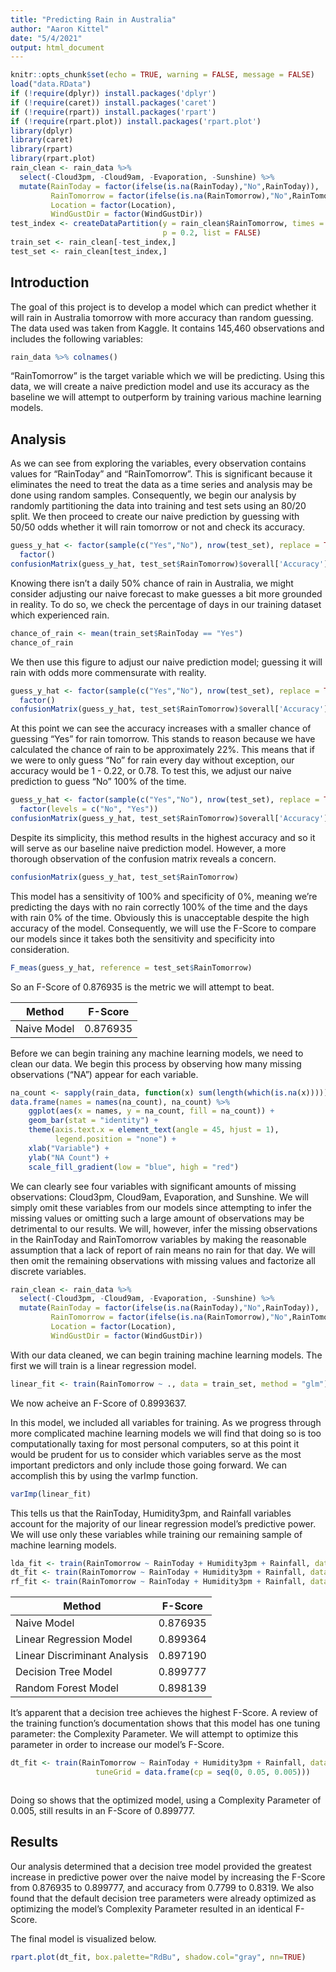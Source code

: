 ```yaml
---
title: "Predicting Rain in Australia"
author: "Aaron Kittel"
date: "5/4/2021"
output: html_document
---
```


```r
knitr::opts_chunk$set(echo = TRUE, warning = FALSE, message = FALSE)
load("data.RData")
if (!require(dplyr)) install.packages('dplyr')
if (!require(caret)) install.packages('caret')
if (!require(rpart)) install.packages('rpart')
if (!require(rpart.plot)) install.packages('rpart.plot')
library(dplyr)
library(caret)
library(rpart)
library(rpart.plot)
rain_clean <- rain_data %>%
  select(-Cloud3pm, -Cloud9am, -Evaporation, -Sunshine) %>%
  mutate(RainToday = factor(ifelse(is.na(RainToday),"No",RainToday)),
         RainTomorrow = factor(ifelse(is.na(RainTomorrow),"No",RainTomorrow)),
         Location = factor(Location),
         WindGustDir = factor(WindGustDir))
test_index <- createDataPartition(y = rain_clean$RainTomorrow, times = 1,
                                  p = 0.2, list = FALSE)
train_set <- rain_clean[-test_index,]
test_set <- rain_clean[test_index,]
```

## Introduction
The goal of this project is to develop a model which can predict whether it will rain in Australia tomorrow with more accuracy than random guessing.  The data used was taken from Kaggle.  It contains 145,460 observations and includes the following variables:
```r
rain_data %>% colnames()
```
"RainTomorrow" is the target variable which we will be predicting.  Using this data, we will create a naive prediction model and use its accuracy as the baseline we will attempt to outperform by training various machine learning models. 

## Analysis
As we can see from exploring the variables, every observation contains values for "RainToday" and "RainTomorrow". This is significant because it eliminates the need to treat the data as a time series and analysis may be done using random samples. Consequently, we begin our analysis by randomly partitioning the data into training and test sets using an 80/20 split.  We then proceed to create our naive prediction by guessing with 50/50 odds whether it will rain tomorrow or not and check its accuracy.
```r
guess_y_hat <- factor(sample(c("Yes","No"), nrow(test_set), replace = TRUE)) %>%
  factor()
confusionMatrix(guess_y_hat, test_set$RainTomorrow)$overall['Accuracy']
```
Knowing there isn't a daily 50% chance of rain in Australia, we might consider adjusting our naive forecast to make guesses a bit more grounded in reality.  To do so, we check the percentage of days in our training dataset which experienced rain.
```r
chance_of_rain <- mean(train_set$RainToday == "Yes")
chance_of_rain
```
We then use this figure to adjust our naive prediction model; guessing it will rain with odds more commensurate with reality.
```r
guess_y_hat <- factor(sample(c("Yes","No"), nrow(test_set), replace = TRUE, prob = c(chance_of_rain, 1 - chance_of_rain))) %>%
  factor()
confusionMatrix(guess_y_hat, test_set$RainTomorrow)$overall['Accuracy']
```
At this point we can see the accuracy increases with a smaller chance of guessing "Yes" for rain tomorrow.  This stands to reason because we have calculated the chance of rain to be approximately 22%.  This means that if we were to only guess "No" for rain every day without exception, our accuracy would be 1 - 0.22, or 0.78.  To test this, we adjust our naive prediction to guess "No" 100% of the time.
```r
guess_y_hat <- factor(sample(c("Yes","No"), nrow(test_set), replace = TRUE, prob = c(0,1))) %>%
  factor(levels = c("No", "Yes"))
confusionMatrix(guess_y_hat, test_set$RainTomorrow)$overall['Accuracy']
```
Despite its simplicity, this method results in the highest accuracy and so it will serve as our baseline naive prediction model. However, a more thorough observation of the confusion matrix reveals a concern.
```r
confusionMatrix(guess_y_hat, test_set$RainTomorrow)
```
This model has a sensitivity of 100% and specificity of 0%, meaning we're predicting the days with no rain correctly 100% of the time and the days with rain 0% of the time. Obviously this is unacceptable despite the high accuracy of the model. Consequently, we will use the F-Score to compare our models since it takes both the sensitivity and specificity into consideration.
```r
F_meas(guess_y_hat, reference = test_set$RainTomorrow)
```
So an F-Score of 0.876935 is the metric we will attempt to beat.

  | Method                             | F-Score  |
  |------------------------------------|----------|
  | Naive Model                        | 0.876935 |

Before we can begin training any machine learning models, we need to clean our data.  We begin this process by observing how many missing observations ("NA") appear for each variable.

```r
na_count <- sapply(rain_data, function(x) sum(length(which(is.na(x)))))
data.frame(names = names(na_count), na_count) %>% 
    ggplot(aes(x = names, y = na_count, fill = na_count)) +
    geom_bar(stat = "identity") + 
    theme(axis.text.x = element_text(angle = 45, hjust = 1),
          legend.position = "none") +
    xlab("Variable") +
    ylab("NA Count") +
    scale_fill_gradient(low = "blue", high = "red")
```

We can clearly see four variables with significant amounts of missing observations: Cloud3pm, Cloud9am, Evaporation, and Sunshine.  We will simply omit these variables from our models since attempting to infer the missing values or omitting such a large amount of observations may be detrimental to our results. We will, however, infer the missing observations in the RainToday and RainTomorrow variables by making the reasonable assumption that a lack of report of rain means no rain for that day.  We will then omit the remaining observations with missing values and factorize all discrete variables.
```r
rain_clean <- rain_data %>% 
  select(-Cloud3pm, -Cloud9am, -Evaporation, -Sunshine) %>%
  mutate(RainToday = factor(ifelse(is.na(RainToday),"No",RainToday)),
         RainTomorrow = factor(ifelse(is.na(RainTomorrow),"No",RainTomorrow)),
         Location = factor(Location),
         WindGustDir = factor(WindGustDir))
```
With our data cleaned, we can begin training machine learning models.  The first we will train is a linear regression model.
```r
linear_fit <- train(RainTomorrow ~ ., data = train_set, method = "glm")
```

We now acheive an F-Score of 0.8993637.

In this model, we included all variables for training. As we progress through more complicated machine learning models we will find that doing so is too computationally taxing for most personal computers, so at this point it would be prudent for us to consider which variables serve as the most important predictors and only include those going forward.  We can accomplish this by using the varImp function.
```r
varImp(linear_fit)
```
This tells us that the RainToday, Humidity3pm, and Rainfall variables account for the majority of our linear regression model's predictive power.  We will use only these variables while training our remaining sample of machine learning models.
```r
lda_fit <- train(RainTomorrow ~ RainToday + Humidity3pm + Rainfall, data = train_set, method = "lda")
dt_fit <- train(RainTomorrow ~ RainToday + Humidity3pm + Rainfall, data = train_set, method = "rpart")
rf_fit <- train(RainTomorrow ~ RainToday + Humidity3pm + Rainfall, data = train_set, method = "rf")
```
  | Method                             | F-Score  |
  |------------------------------------|----------|
  | Naive Model                        | 0.876935 |
  | Linear Regression Model            | 0.899364 |
  | Linear Discriminant Analysis       | 0.897190 |
  | Decision Tree Model                | 0.899777 |
  | Random Forest Model                | 0.898139 |
  
It's apparent that a decision tree achieves the highest F-Score. A review of the training function's documentation shows that this model has one tuning parameter: the Complexity Parameter. We will attempt to optimize this parameter in order to increase our model's F-Score.

```r
dt_fit <- train(RainTomorrow ~ RainToday + Humidity3pm + Rainfall, data = train_set, method = "rpart",
                   tuneGrid = data.frame(cp = seq(0, 0.05, 0.005)))
```

```r

```

Doing so shows that the optimized model, using a Complexity Parameter of 0.005, still results in an F-Score of 0.899777.


## Results

Our analysis determined that a decision tree model provided the greatest increase in predictive power over the naive model by increasing the F-Score from 0.876935 to 0.899777, and accuracy from 0.7799 to 0.8319.  We also found that the default decision tree parameters were already optimized as optimizing the model's Complexity Parameter resulted in an identical F-Score.

The final model is visualized below.

```r
rpart.plot(dt_fit, box.palette="RdBu", shadow.col="gray", nn=TRUE)
```